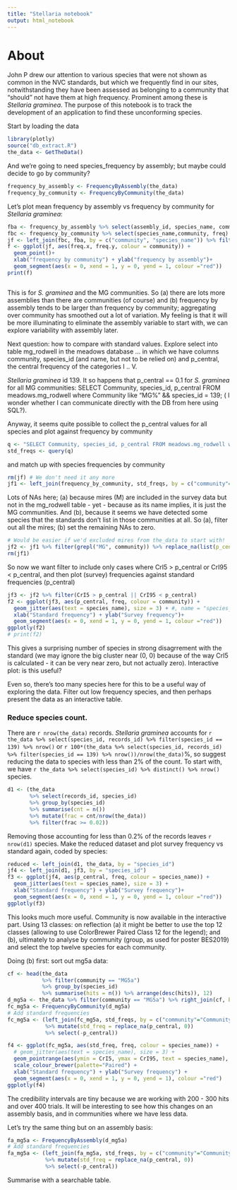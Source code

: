 ```yaml
---
title: "Stellaria notebook"
output: html_notebook
---
```

# About

John P drew our attention to various species that were not shown as common in the NVC standards, but which we frequently find in our sites, notwithstanding they have been assessed as belonging to a community that "should" not have them at high frequency. Prominent among these is *Stellaria graminea*. The purpose of this notebook is to track the development of an application to find these unconforming species.

Start by loading the data

```r
library(plotly)
source("db_extract.R")
the_data <- GetTheData()
```

And we're going to need species_frequency by assembly; but maybe could decide to go by community?
```r
frequency_by_assembly <- FrequencyByAssembly(the_data)
frequency_by_community <- FrequencyByCommunity(the_data)
```
Let's plot mean frequency by assembly vs frequency by community for *Stellaria graminea*:
```r
fba <- frequency_by_assembly %>% select(assembly_id, species_name, community, freq)
fbc <- frequency_by_community %>% select(species_name,community, freq)
jf <- left_join(fbc, fba, by = c("community", "species_name")) %>% filter(species_name == "Stellaria_graminea" & grepl("MG", community))
f <- ggplot(jf, aes(freq.x, freq.y, colour = community)) +
  geom_point()+
  xlab("frequency by community") + ylab("frequency by assembly")+
  geom_segment(aes(x = 0, xend = 1, y = 0, yend = 1, colour ="red"))
print(f)
```


```r
```
This is for *S. graminea* and the MG communities. So (a) there are lots more assemblies than there are communities (of course) and (b) frequency by assembly tends to be larger than frequency by community; aggregating over community has smoothed out a lot of variation. My feeling is that it will be more illuminating to eliminate the assembly variable to start with, we can explore variability with assembly later.

Next question: how to compare with standard values. Explore select into table mg_rodwell in the meadows database ... in which we have columns community, species_id (and name, but not to be relied on) and p_central, the central frequency of the categories I .. V.

*Stellaria graminea* id 139. It so happens that p_central == 0.1 for *S. graminea* for all MG communities:
SELECT Community, species_id, p_central FROM meadows.mg_rodwell where Community like "MG%" && species_id = 139;
( I wonder whether I can communicate directly with the DB from here using SQL?).

Anyway, it seems quite possible to collect the p_central values for all species and plot against frequency by community

```r
q <- "SELECT Community, species_id, p_central FROM meadows.mg_rodwell where Community like 'MG%';"
std_freqs <- query(q)
```
and match up with species frequencies by community
```r
rm(jf) # We don't need it any more
jf1 <- left_join(frequency_by_community, std_freqs, by = c("community"="Community", "species_id"))

```

Lots of NAs here; (a) because mires (M) are included in the survey data but not in the mg_rodwell table - yet - because as its name implies, it is just the MG communities. And (b), because it seems we have detected some species that the standards don't list in those communities at all. So (a), filter out all the mires; (b) set the remaining NAs to zero.
```r
# Would be easier if we'd excluded mires from the_data to start with! 
jf2 <- jf1 %>% filter(grepl("MG", community)) %>% replace_na(list(p_central = 0))
rm(jf1)
```
So now we want filter to include only cases where CrI5 > p_central or CrI95 < p_central, and then plot (survey) frequencies against standard frequencies (p_central)
```r
jf3 <- jf2 %>% filter(CrI5 > p_central || CrI95 < p_central)
f2 <- ggplot(jf3, aes(p_central, freq, colour = community)) +
  geom_jitter(aes(text = species_name), size = 3) + #, name = "species_name")+
  xlab("Standard frequency") + ylab("Survey frequency")+
  geom_segment(aes(x = 0, xend = 1, y = 0, yend = 1, colour ="red"))
ggplotly(f2)
# print(f2)

```
This gives a surprising number of species in strong disagrrement with the standard (we may ignore the big cluster near (0, 0) because of the way CrI5 is calculated - it can be very near zero, but not actually zero). Interactive plot: is this useful?

Even so, there's too many species here for this to be a useful way of exploring the data. Filter out low frequency species, and then perhaps present the data as an interactive table.

### Reduce species count.
There are `r nrow(the_data)` records. *Stellaria graminea* accounts for `r the_data %>% select(species_id, records_id) %>% filter(species_id == 139) %>% nrow()`
or `r 100*(the_data %>% select(species_id, records_id) %>% filter(species_id == 139) %>% nrow())/nrow(the_data)`%, so suggest reducing the data to species with less than 2% of the count. To start with, we have `r the_data %>% select(species_id) %>% distinct() %>% nrow()` species. 
```r
d1 <- (the_data 
       %>% select(records_id, species_id) 
       %>% group_by(species_id) 
       %>% summarise(cnt = n())
       %>% mutate(frac = cnt/nrow(the_data))
       %>% filter(frac >= 0.02))
```
Removing those accounting for less than 0.2% of the records leaves `r nrow(d1)` species.
Make the reduced dataset and plot survey frequency vs standard again, coded by species:
```r
reduced <- left_join(d1, the_data, by = "species_id")
jf4 <- left_join(d1, jf3, by = "species_id")
f3 <- ggplot(jf4, aes(p_central, freq, colour = species_name)) +
  geom_jitter(aes(text = species_name), size = 3) + 
  xlab("Standard frequency") + ylab("Survey frequency")+
  geom_segment(aes(x = 0, xend = 1, y = 0, yend = 1, colour ="red"))
ggplotly(f3)

```
This looks much more useful. Community is now available in the interactive part. Using 13 classes: on reflection (a) it might be better to use the top 12 classes (allowing to use ColorBrewer Paired Class 12 for the legend); and (b), ultimately to analyse by community (group, as used for poster BES2019) and select the top twelve species for each community.

Doing (b) first: sort out mg5a data:
```r

cf <- head(the_data 
           %>% filter(community == "MG5a")
           %>% group_by(species_id) 
           %>% summarise(hits = n()) %>% arrange(desc(hits)), 12)
d_mg5a <- the_data %>% filter(community == "MG5a") %>% right_join(cf, by = "species_id")
fc_mg5a <- FrequencyByCommunity(d_mg5a)
# Add standard frequencies
fc_mg5a <- (left_join(fc_mg5a, std_freqs, by = c("community"="Community", "species_id")) 
            %>% mutate(std_freq = replace_na(p_central, 0)) 
            %>% select(-p_central))

f4 <- ggplot(fc_mg5a, aes(std_freq, freq, colour = species_name)) +
  # geom_jitter(aes(text = species_name), size = 3) + 
  geom_pointrange(aes(ymin = CrI5, ymax = CrI95, text = species_name), size = 3) + 
  scale_colour_brewer(palette="Paired") +
  xlab("Standard frequency") + ylab("Survey frequency") +
  geom_segment(aes(x = 0, xend = 1, y = 0, yend = 1), colour ="red")
ggplotly(f4)

```

The credibility intervals are tiny because we are working with 200 - 300 hits and over 400 trials. It will be interesting to see how this changes on an assembly basis, and in communities where we have less data.

Let's try the same thing but on an assembly basis:
```r
fa_mg5a <- FrequencyByAssembly(d_mg5a)
# Add standard frequencies
fa_mg5a <- (left_join(fa_mg5a, std_freqs, by = c("community"="Community", "species_id")) 
            %>% mutate(std_freq = replace_na(p_central, 0)) 
            %>% select(-p_central))

```

Summarise with a searchable table.





